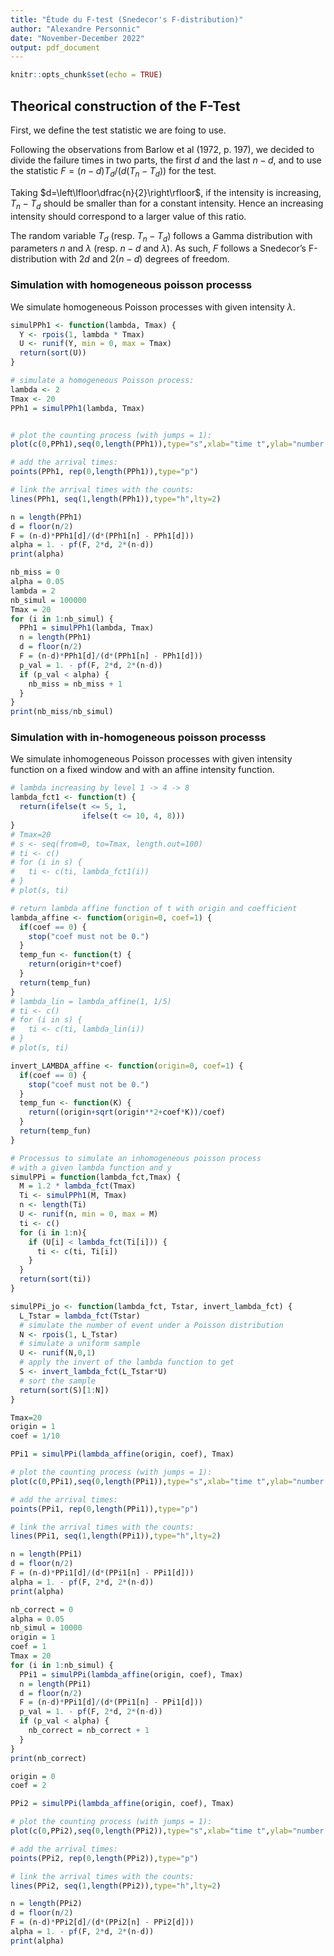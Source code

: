 ```yaml
---
title: "Étude du F-test (Snedecor's F-distribution)"
author: "Alexandre Personnic"
date: "November-December 2022"
output: pdf_document
---
```


```r
knitr::opts_chunk$set(echo = TRUE)
```


## Theorical construction of the F-Test

First, we define the test statistic we are foing to use. 

Following the observations from Barlow et al (1972, p. 197), we decided to
divide the failure times in two parts, the first $d$ and the last $n-d$, and to
use the statistic $F=(n-d)T_d/(d(T_n-T_d))$ for the test.

Taking $d=\left\lfloor\dfrac{n}{2}\right\rfloor$, if the intensity is
increasing, $T_n - T_d$ should be smaller than for a constant intensity.
Hence an increasing intensity should correspond to a larger value of this ratio.

The random variable $T_d$ (resp. $T_n-T_d$) follows a Gamma distribution with parameters $n$
and $\lambda$ (resp. $n-d$ and $\lambda$). As such, $F$ follows a Snedecor's F-distribution
with $2d$ and $2(n-d)$ degrees of freedom.

### Simulation with homogeneous poisson processs

We simulate homogeneous Poisson processes with given intensity $\lambda$. 

```r
simulPPh1 <- function(lambda, Tmax) {
  Y <- rpois(1, lambda * Tmax)
  U <- runif(Y, min = 0, max = Tmax)
  return(sort(U))
}
```

```r
# simulate a homogeneous Poisson process:
lambda <- 2
Tmax <- 20
PPh1 = simulPPh1(lambda, Tmax)


# plot the counting process (with jumps = 1): 
plot(c(0,PPh1),seq(0,length(PPh1)),type="s",xlab="time t",ylab="number of events by time t")

# add the arrival times: 
points(PPh1, rep(0,length(PPh1)),type="p")

# link the arrival times with the counts:
lines(PPh1, seq(1,length(PPh1)),type="h",lty=2)
```

```r
n = length(PPh1)
d = floor(n/2)
F = (n-d)*PPh1[d]/(d*(PPh1[n] - PPh1[d]))
alpha = 1. - pf(F, 2*d, 2*(n-d))
print(alpha)
```

```r
nb_miss = 0
alpha = 0.05
lambda = 2
nb_simul = 100000
Tmax = 20
for (i in 1:nb_simul) {
  PPh1 = simulPPh1(lambda, Tmax)
  n = length(PPh1)
  d = floor(n/2)
  F = (n-d)*PPh1[d]/(d*(PPh1[n] - PPh1[d]))
  p_val = 1. - pf(F, 2*d, 2*(n-d))
  if (p_val < alpha) {
    nb_miss = nb_miss + 1
  }
}
print(nb_miss/nb_simul)
```

### Simulation with in-homogeneous poisson processs

We simulate inhomogeneous Poisson processes with given intensity function on a fixed window and 
with an affine intensity function. 

```r
# lambda increasing by level 1 -> 4 -> 8
lambda_fct1 <- function(t) {
  return(ifelse(t <= 5, 1, 
                ifelse(t <= 10, 4, 8)))
}
# Tmax=20
# s <- seq(from=0, to=Tmax, length.out=100)
# ti <- c()
# for (i in s) {
#   ti <- c(ti, lambda_fct1(i))
# }
# plot(s, ti)
```

```r
# return lambda affine function of t with origin and coefficient
lambda_affine <- function(origin=0, coef=1) {
  if(coef == 0) {
    stop("coef must not be 0.")
  }
  temp_fun <- function(t) {
    return(origin+t*coef)
  }
  return(temp_fun)
}
# lambda_lin = lambda_affine(1, 1/5)
# ti <- c()
# for (i in s) {
#   ti <- c(ti, lambda_lin(i))
# }
# plot(s, ti)
```

```r
invert_LAMBDA_affine <- function(origin=0, coef=1) {
  if(coef == 0) {
    stop("coef must not be 0.")
  }
  temp_fun <- function(K) {
    return((origin+sqrt(origin**2+coef*K))/coef)
  }
  return(temp_fun)
}
```

```r
# Processus to simulate an inhomogeneous poisson process
# with a given lambda function and y
simulPPi = function(lambda_fct,Tmax) {
  M = 1.2 * lambda_fct(Tmax)
  Ti <- simulPPh1(M, Tmax)
  n <- length(Ti)
  U <- runif(n, min = 0, max = M)
  ti <- c()
  for (i in 1:n){
    if (U[i] < lambda_fct(Ti[i])) {
      ti <- c(ti, Ti[i])
    }
  }
  return(sort(ti))
}
```

```r
simulPPi_jo <- function(lambda_fct, Tstar, invert_lambda_fct) {
  L_Tstar = lambda_fct(Tstar)
  # simulate the number of event under a Poisson distribution
  N <- rpois(1, L_Tstar)
  # simulate a uniform sample
  U <- runif(N,0,1)
  # apply the invert of the lambda function to get 
  S <- invert_lambda_fct(L_Tstar*U)
  # sort the sample
  return(sort(S)[1:N])
}
```


```r
Tmax=20
origin = 1
coef = 1/10

PPi1 = simulPPi(lambda_affine(origin, coef), Tmax)

# plot the counting process (with jumps = 1): 
plot(c(0,PPi1),seq(0,length(PPi1)),type="s",xlab="time t",ylab="number of events by time t")

# add the arrival times: 
points(PPi1, rep(0,length(PPi1)),type="p")

# link the arrival times with the counts:
lines(PPi1, seq(1,length(PPi1)),type="h",lty=2)
```

```r
n = length(PPi1)
d = floor(n/2)
F = (n-d)*PPi1[d]/(d*(PPi1[n] - PPi1[d]))
alpha = 1. - pf(F, 2*d, 2*(n-d))
print(alpha)
```

```r
nb_correct = 0
alpha = 0.05
nb_simul = 10000
origin = 1
coef = 1
Tmax = 20
for (i in 1:nb_simul) {
  PPi1 = simulPPi(lambda_affine(origin, coef), Tmax)
  n = length(PPi1)
  d = floor(n/2)
  F = (n-d)*PPi1[d]/(d*(PPi1[n] - PPi1[d]))
  p_val = 1. - pf(F, 2*d, 2*(n-d))
  if (p_val < alpha) {
    nb_correct = nb_correct + 1
  }
}
print(nb_correct)
```

```r
origin = 0
coef = 2

PPi2 = simulPPi(lambda_affine(origin, coef), Tmax)

# plot the counting process (with jumps = 1): 
plot(c(0,PPi2),seq(0,length(PPi2)),type="s",xlab="time t",ylab="number of events by time t")

# add the arrival times: 
points(PPi2, rep(0,length(PPi2)),type="p")

# link the arrival times with the counts:
lines(PPi2, seq(1,length(PPi2)),type="h",lty=2)
```

```r
n = length(PPi2)
d = floor(n/2)
F = (n-d)*PPi2[d]/(d*(PPi2[n] - PPi2[d]))
alpha = 1. - pf(F, 2*d, 2*(n-d))
print(alpha)
```



